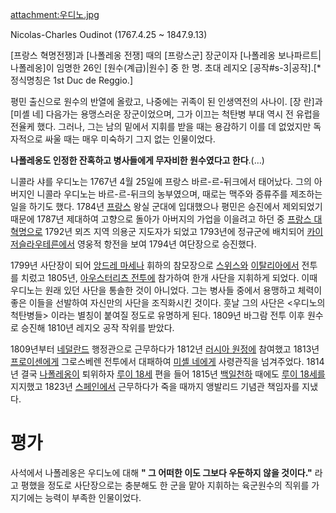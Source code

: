 attachment:우디노.jpg

Nicolas-Charles Oudinot (1767.4.25 ~ 1847.9.13)

[프랑스 혁명전쟁]과 [나폴레옹 전쟁] 때의 [프랑스군] 장군이자 [나폴레옹 보나파르트|나폴레옹]이 임명한 26인 [원수(계급)|원수] 중 한 명. 초대 레지오 [공작#s-3|공작].[* 정식명칭은 1st Duc de Reggio.]

평민 출신으로 원수의 반열에 올랐고, 나중에는 귀족이 된 인생역전의 사나이. [장 란]과 [미셸 네] 다음가는 용맹스러운 장군이었으며, 그가 이끄는 척탄병 부대 역시 전 유럽을 전율케 했다. 그러나, 그는 남의 밑에서 지휘를 받을 때는 용감하기 이를 데 없었지만 독자적으로 싸울 때는 매우 미숙하기 그지 없는 인물이었다. 

'''나폴레옹도 인정한 잔혹하고 병사들에게 무자비한 원수였다고 한다'''.(…)

니콜라 샤를 우디노는 1767년 4월 25일에 프랑스 바르-르-뒤크에서 태어났다. 그의 아버지인 니콜라 우디노는 바르-르-뒤크의 농부였으며, 때로는 맥주와 증류주를 제조하는 일을 하기도 했다. 1784년 [[프랑스]] 왕실 군대에 입대했으나 평민은 승진에서 제외되었기 때문에 1787년 제대하여 고향으로 돌아가 아버지의 가업을 이을려고 하던 중 [[프랑스 혁명|프랑스 대혁명]]으로 1792년 뫼즈 지역 의용군 지도자가 되었고 1793년에 정규군에 배치되어 [[카이저슬라우테른]]에서 영웅적 항전을 보여 1794년 여단장으로 승진했다.

1799년 사단장이 되어 [[앙드레 마세나]] 휘하의 참모장으로 [[스위스]]와 [[이탈리아]]에서 전투를 치렀고 1805년, [[아우스터리츠 전투]]에 참가하여 한개 사단을 지휘하게 되었다. 이때 우디노는 원래 있던 사단을 통솔한 것이 아니었다. 그는 병사들 중에서 용맹하고 체력이 좋은 이들을 선발하여 자신만의 사단을 조직화시킨 것이다. 훗날 그의 사단은 <우디노의 척탄병들> 이라는 별칭이 붙여질 정도로 유명하게 된다. 1809년 바그람 전투 이후 원수로 승진해 1810년 레지오 공작 작위를 받았다.

1809년부터 [[네덜란드]] 행정관으로 근무하다가 1812년 [[러시아 원정]]에 참여했고 1813년 [[프로이센]]에게 그로스베렌 전투에서 대패하여 [[미셸 네]]에게 사령관직을 넘겨주었다. 1814년 결국 [[나폴레옹 보나파르트|나폴레옹]]이 퇴위하자 [[루이 18세]] 편을 들어 1815년 [[백일천하]] 때에도 [[루이 18세]]를 지지했고 1823년 [[스페인]]에서 근무하다가 죽을 때까지 앵발리드 기념관 책임자를 지냈다.

= 평가 =
사석에서 나폴레옹은 우디노에 대해 '''" 그 어떠한 이도 그보다 우둔하지 않을 것이다."''' 라고 평했을 정도로 사단장으로는 충분해도 한 군을 맡아 지휘하는 육군원수의 직위를 가지기에는 능력이 부족한 인물이었다. 
